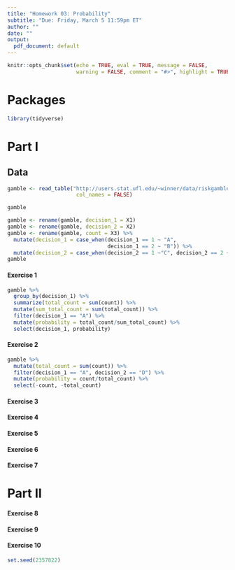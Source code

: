 ```yaml
---
title: "Homework 03: Probability"
subtitle: "Due: Friday, March 5 11:59pm ET"
author: ""
date: ""
output:
  pdf_document: default
---
```


```r
knitr::opts_chunk$set(echo = TRUE, eval = TRUE, message = FALSE, 
                      warning = FALSE, comment = "#>", highlight = TRUE)
```

# Packages

```r
library(tidyverse)
```

# Part I

## Data

```r
gamble <- read_table("http://users.stat.ufl.edu/~winner/data/riskgamble.dat",
                      col_names = FALSE)

gamble
```

```r
gamble <- rename(gamble, decision_1 = X1)
gamble <- rename(gamble, decision_2 = X2)
gamble <- rename(gamble, count = X3) %>%
  mutate(decision_1 = case_when(decision_1 == 1 ~ "A",
                                decision_1 == 2 ~ "B")) %>%
  mutate(decision_2 = case_when(decision_2 == 1 ~"C", decision_2 == 2 ~"D"))
gamble
```


#### Exercise 1

```r
gamble %>%
  group_by(decision_1) %>%
  summarize(total_count = sum(count)) %>%
  mutate(sum_total_count = sum(total_count)) %>%
  filter(decision_1 == "A") %>%
  mutate(probability = total_count/sum_total_count) %>%
  select(decision_1, probability)
```

#### Exercise 2

```r
gamble %>%
  mutate(total_count = sum(count)) %>%
  filter(decision_1 == "A", decision_2 == "D") %>%
  mutate(probability = count/total_count) %>%
  select(-count, -total_count)
```


#### Exercise 3

#### Exercise 4

#### Exercise 5

#### Exercise 6

#### Exercise 7

# Part II

#### Exercise 8

#### Exercise 9

#### Exercise 10

```r
set.seed(2357822)
```

